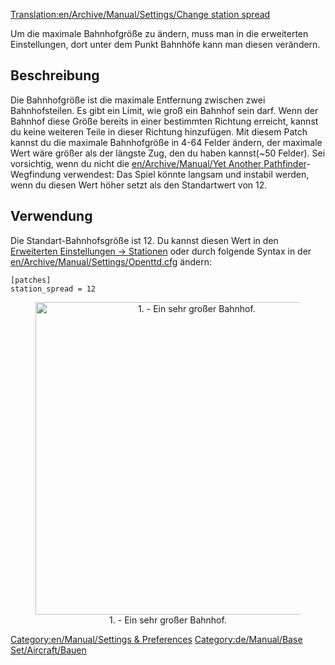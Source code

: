 [[Translation:en/Archive/Manual/Settings/Change station spread]]


[[Category:en/Manual/Settings & Preferences]]
[[Category:de/Manual/Base Set/Aircraft/Bauen]]


Um die maximale Bahnhofgröße zu ändern, muss man in die erweiterten Einstellungen, dort unter dem Punkt Bahnhöfe kann man diesen verändern.



==Beschreibung==
Die Bahnhofgröße ist die maximale Entfernung zwischen zwei Bahnhofsteilen. Es gibt ein Limit, wie groß ein Bahnhof sein darf. Wenn der Bahnhof diese Größe bereits in einer bestimmten Richtung erreicht, kannst du keine weiteren Teile in dieser Richtung hinzufügen. Mit diesem Patch kannst du die maximale Bahnhofgröße in 4-64 Felder ändern, der maximale Wert wäre größer als der längste Zug, den du haben kannst(~50 Felder). Sei vorsichtig, wenn du nicht die [[en/Archive/Manual/Yet Another Pathfinder]]-Wegfindung verwendest: Das Spiel könnte langsam und instabil werden, wenn du diesen Wert höher setzt als den Standartwert von 12.



==Verwendung==
Die Standart-Bahnhofsgröße ist 12. Du kannst diesen Wert in den [[en/Archive/Manual/Settings/Advanced Settings/Stations#max-station-spread|Erweiterten Einstellungen -> Stationen]] oder durch folgende Syntax in der [[en/Archive/Manual/Settings/Openttd.cfg]] ändern:
<pre>[patches]
station_spread = 12</pre>

<center>[[File:en/Archive/Manual/Settings/ChangeStationSpread.png|thumb|center|500px|1. - Ein sehr großer Bahnhof.]]</center>